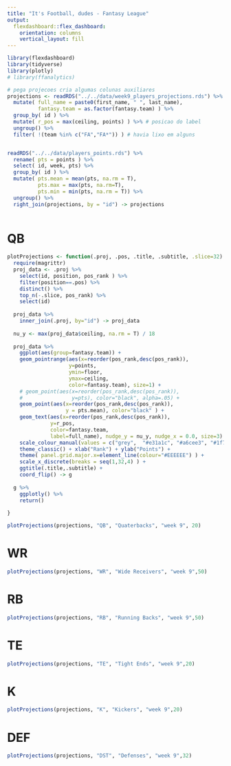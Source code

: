 ```yaml
---
title: "It's Football, dudes - Fantasy League"
output: 
  flexdashboard::flex_dashboard:
    orientation: columns
    vertical_layout: fill
---
```


```r
library(flexdashboard)
library(tidyverse)
library(plotly)
# library(ffanalytics)
```

```r

# pega projecoes cria algumas colunas auxiliares
projections <- readRDS("../../data/week9_players_projections.rds") %>% 
  mutate( full_name = paste0(first_name, " ", last_name),
          fantasy.team = as.factor(fantasy.team) ) %>%
  group_by( id ) %>% 
  mutate( r_pos = max(ceiling, points) ) %>% # posicao do label
  ungroup() %>% 
  filter( !(team %in% c("FA","FA*")) ) # havia lixo em alguns


readRDS("../../data/players_points.rds") %>%
  rename( pts = points ) %>% 
  select( id, week, pts) %>% 
  group_by( id ) %>% 
  mutate( pts.mean = mean(pts, na.rm = T),
          pts.max = max(pts, na.rm=T),
          pts.min = min(pts, na.rm = T)) %>% 
  ungroup() %>% 
  right_join(projections, by = "id") -> projections
  
```

QB {data-navmenu="ffanalytics"}
========================

```r

plotProjections <- function(.proj, .pos, .title, .subtitle, .slice=32) {
  require(magrittr)
  proj_data <- .proj %>% 
    select(id, position, pos_rank ) %>% 
    filter(position==.pos) %>% 
    distinct() %>% 
    top_n(-.slice, pos_rank) %>% 
    select(id)
  
  proj_data %>% 
    inner_join(.proj, by="id") -> proj_data
  
  nu_y <- max(proj_data$ceiling, na.rm = T) / 18
  
  proj_data %>% 
    ggplot(aes(group=fantasy.team)) +
    geom_pointrange(aes(x=reorder(pos_rank,desc(pos_rank)),
                    y=points, 
                    ymin=floor, 
                    ymax=ceiling, 
                    color=fantasy.team), size=1) +
    # geom_point(aes(x=reorder(pos_rank,desc(pos_rank)),
    #                y=pts), color="black", alpha=.05) +
    geom_point(aes(x=reorder(pos_rank,desc(pos_rank)),
                   y = pts.mean), color="black" ) +
    geom_text(aes(x=reorder(pos_rank,desc(pos_rank)), 
              y=r_pos, 
              color=fantasy.team, 
              label=full_name), nudge_y = nu_y, nudge_x = 0.0, size=3) +
    scale_colour_manual(values = c("grey",  "#e31a1c", "#a6cee3", "#1f78b4", "#b2df8a", "#33a02c", "#fb9a99", "#fdbf6f", "#ff7f00")) +
    theme_classic() + xlab("Rank") + ylab("Points") +
    theme( panel.grid.major.x=element_line(colour="#EEEEEE") ) +
    scale_x_discrete(breaks = seq(1,32,4) ) +
    ggtitle(.title,.subtitle) +
    coord_flip() -> g
  
  g %>% 
    ggplotly() %>% 
    return()
  
}

plotProjections(projections, "QB", "Quaterbacks", "week 9", 20)

```

WR {data-navmenu="ffanalytics"}
========================

```r

plotProjections(projections, "WR", "Wide Receivers", "week 9",50)

```

RB {data-navmenu="ffanalytics"}
========================

```r

plotProjections(projections, "RB", "Running Backs", "week 9",50)

```

TE {data-navmenu="ffanalytics"}
========================

```r

plotProjections(projections, "TE", "Tight Ends", "week 9",20)

```


K {data-navmenu="ffanalytics"}
========================

```r

plotProjections(projections, "K", "Kickers", "week 9",20)

```


DEF {data-navmenu="ffanalytics"}
========================

```r

plotProjections(projections, "DST", "Defenses", "week 9",32)

```

